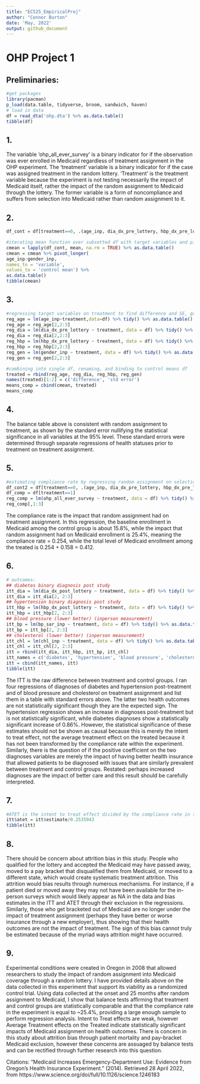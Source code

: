 ```yaml
---
title: "EC525_EmpiricalProj"
author: "Connor Burton"
date: 'May, 2022'
output: github_document
---
```


# OHP Project 1

## Preliminaries: 
```r
#get packages
library(pacman)
p_load(data.table, tidyverse, broom, sandwich, haven)
# load in data
df = read_dta('ohp.dta') %>% as.data.table()
tibble(df)
```

## 1.

The variable ‘ohp_all_ever_survey’ is a binary indicator for if the observation was ever enrolled in Medicaid regardless of treatment assignment in the OHP experiment. The ‘treatment’ variable is a binary indicator for if the case was assigned treatment in the random lottery. ‘Treatment’ is the treatment variable because the experiment is not testing necessarily the impact of Medicaid itself, rather the impact of the random assignment to Medicaid through the lottery. The former variable is a form of noncompliance and suffers from selection into Medicaid rather than random assignment to it.

## 2.

```r
df_cont = df[treatment==0, .(age_inp, dia_dx_pre_lottery, hbp_dx_pre_lottery, gender_inp)]

#iterating mean function over subsetted df with target variables and pivoting
cmean = lapply(df_cont, mean, na.rm = TRUE) %>% as.data.table()
cmean = cmean %>% pivot_longer(
age_inp:gender_inp,
names_to = 'variable',
values_to = 'control mean') %>%
as.data.table()
tibble(cmean)
```

## 3.

```r
#regressing target variables on treatment to find difference and SE, grabbing relevant cells
reg_age = lm(age_inp~treatment,data=df) %>% tidy() %>% as.data.table()
reg_age = reg_age[2,2:3]
reg_dia = lm(dia_dx_pre_lottery ~ treatment, data = df) %>% tidy() %>% as.data.table()
reg_dia = reg_dia[2,2:3]
reg_hbp = lm(hbp_dx_pre_lottery ~ treatment, data = df) %>% tidy() %>% as.data.table()
reg_hbp = reg_hbp[2,2:3]
reg_gen = lm(gender_inp ~ treatment, data = df) %>% tidy() %>% as.data.table()
reg_gen = reg_gen[2,2:3]

#combining into single df, renaming, and binding to control means df
treated = rbind(reg_age, reg_dia, reg_hbp, reg_gen)
names(treated)[1:2] = c('difference', 'std error')
means_comp = cbind(cmean, treated)
means_comp
```

## 4.

The balance table above is consistent with random assignment to treatment, as shown by the standard error nullifying the statistical significance in all variables at the 95% level. These standard errors were determined through separate regressions of health statuses prior to treatment on treatment assignment.

## 5.
```r
#estimating compliance rate by regressing random assignment on selection into OHP
df_cont2 = df[treatment==0, .(age_inp, dia_dx_pre_lottery, hbp_dx_pre_lottery, gender_inp)]
df_comp = df[treatment==1]
reg_comp = lm(ohp_all_ever_survey ~ treatment, data = df) %>% tidy() %>% as.data.table()
reg_comp[,1:3]
```

The compliance rate is the impact that random assignment had on treatment assignment. In this regression, the baseline enrollment in Medicaid among the control group is about 15.8%, while the impact that random assignment had on Medicaid enrollment is 25.4%, meaning the compliance rate = 0.254, while the total level of Medicaid enrollment among the treated is 0.254 + 0.158 = 0.412.

## 6.
```r
# outcomes:
## diabetes binary diagnosis post study
itt_dia = lm(dia_dx_post_lottery ~ treatment, data = df) %>% tidy() %>% as.data.table()
itt_dia = itt_dia[2, 2:3]
## hypertension binary diagnosis post study
itt_hbp = lm(hbp_dx_post_lottery ~ treatment, data = df) %>% tidy() %>% as.data.table()
itt_hbp = itt_hbp[2, 2:3]
## blood pressure (lower better) (inperson measurement)
itt_bp = lm(bp_sar_inp ~ treatment, data = df) %>% tidy() %>% as.data.table()
itt_bp = itt_bp[2, 2:3]
## cholesterol (lower better) (inperson measurement)
itt_chl = lm(chl_inp ~ treatment, data = df) %>% tidy() %>% as.data.table()
itt_chl = itt_chl[2, 2:3]
itt = rbind(itt_dia, itt_hbp, itt_bp, itt_chl)
itt_names = c('diabetes', 'hypertension', 'blood pressure', 'cholesterol')
itt = cbind(itt_names, itt)
tibble(itt)
```

The ITT is the raw difference between treatment and control groups. I ran four regressions of diagnoses of diabetes and hypertension post-treatment and of blood pressure and cholesterol on treatment assignment and list them in a table with standard errors above. The latter two health outcomes are not statistically significant though they are the expected sign. The hypertension regression shows an increase in diagnoses post-treatment but is not statistically significant, while diabetes diagnoses show a statistically significant increase of 0.86%. However, the statistical significance of these estimates should not be shown as causal because this is merely the intent to treat effect, not the average treatment effect on the treated because it has not been transformed by the compliance rate within the experiment. Similarly, there is the question of if the positive coefficient on the two diagnoses variables are merely the impact of having better health insurance that allowed patients to be diagnosed with issues that are similarly prevalent between treatment and control groups. Restated: perhaps increased diagnoses are the impact of better care and this result should be carefully interpreted.

## 7.
```r
#ATET is the intent to treat effect divided by the compliance rate in the experiment
itt$atet = itt$estimate/0.2535943
tibble(itt)
```


## 8.

There should be concern about attrition bias in this study. People who qualified for the lottery and
accepted the Medicaid may have passed away, moved to a pay bracket that disqualified them from Medicaid, or moved to a different state, which would create systematic treatment attrition. This attrition would bias results through numerous mechanisms. For instance, if a patient died or moved away they may not have been available for the in-person surveys which would likely appear as NA in the data and bias estimates in the ITT and ATET through their exclusion in the regressions. Similarly, those who get bracketed out of Medicaid are no longer under the impact of treatment assignment (perhaps they have better or worse insurance through a new employer), thus showing that their health outcomes are not the impact of treatment. The sign of this bias cannot truly be estimated because of the myriad ways attrition might have occurred.


## 9.

Experimental conditions were created in Oregon in 2008 that allowed researchers to study the impact of random assignment into Medicaid coverage through a random lottery. I have provided details above on the data collected in this experiment that support its viability as a randomized control trial. Using data collected at the onset and 25 months after random assignment to Medicaid, I show that balance tests affirming that treatment and control groups are statistically comparable and that the compliance rate in the experiment is equal to ~25.4%, providing a large enough sample to perform regression analysis. Intent to Treat effects are weak, however Average Treatment effects on the Treated indicate statistically significant impacts of Medicaid assignment on health outcomes. There is concern in this study about attrition bias through patient mortality and pay-bracket Medicaid exclusion, however these concerns are assuaged by balance tests and can be rectified through further research into this question.

Citations:
“Medicaid Increases Emergency-Department Use: Evidence from Oregon’s Health Insurance Experiment.”
(2014). Retrieved 28 April 2022, from https://www.science.org/doi/full/10.1126/science.1246183
